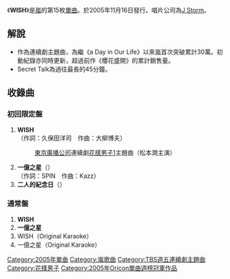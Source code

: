 {{Infobox song
| name       = WISH
| type       = [[單曲|單曲]]
| artist     = [[嵐|嵐]]
| cover      = 
| released   = 2005年11月16日
| recorded   = 
| genre      = J-POP
| length     = 
| label      = [[J_Storm|J Storm]]
| chart_position = *週最高排名第1名（[[Oricon|Oricon]]）
*2005年度年排名第53名（Oricon）
*2006年度年排名第80名（Oricon）
| producer   = 
| prev_title = [[櫻花盛開_(嵐)|櫻花盛開]]
| prev_year  = 2005
| next_title = [[安啦沒問題|安啦沒問題]]
| next_year  = 2006
}}
《'''WISH'''》是[[嵐|嵐]]的第15枚[[單曲|單曲]]。於2005年11月16日發行。唱片公司為[[J_Storm|J Storm]]。

== 解說 ==
*作為連續劇主題曲，為繼《a Day in Our Life》以來嵐首次突破累計30萬。初動紀錄亦同時更新，超過前作《櫻花盛開》的累計銷售量。
*Secret Talk為過往最長的45分鐘。

== 收錄曲 ==
=== 初回限定盤 ===
#'''WISH'''<br />（作詞：久保田洋司　作曲：大柳博夫）
#:[[東京廣播公司|東京廣播公司]]連續劇[[流星花園_(日本電視劇)#流星花園|花樣男子1]]主題曲（松本潤主演）
#'''一億之星'''（{{lang|ja|イチオクノホシ}}）<br />（作詞：SPIN　作曲：Kazz）
#'''二人的紀念日'''（{{lang|ja|二人の記念日}}）

=== 通常盤 ===
#'''WISH'''
#'''一億之星'''
#WISH（Original Karaoke）
#一億之星（Original Karaoke）

{{嵐}}
{{流星花園}}
{{TBS週五連續劇主題曲2000年代後半部}}
{{Oricon單曲週榜冠軍 (2005年)|2005年7月4日}}

[[Category:2005年單曲|Category:2005年單曲]]
[[Category:嵐歌曲|Category:嵐歌曲]]
[[Category:TBS週五連續劇主題曲|Category:TBS週五連續劇主題曲]]
[[Category:花樣男子|Category:花樣男子]]
[[Category:2005年Oricon單曲週榜冠軍作品|Category:2005年Oricon單曲週榜冠軍作品]]